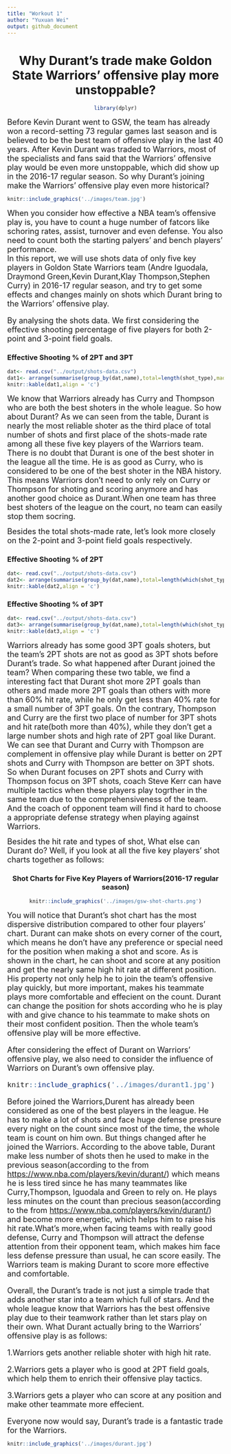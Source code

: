 ```yaml
---
title: "Workout 1"
author: "Yuxuan Wei"
output: github_document
---
```


<div align=center>
# Why Durant's trade make Goldon State Warriors' offensive play more unstoppable?
    
```r
library(dplyr)
```
<div align=left>
<font size=4>
Before Kevin Durant went to GSW, the team has already won a record-setting 73 regular games last season and is believed to be the best team of offensive play in the last 40 years. After Kevin Durant was traded to Warriors, most of the specialists and fans said that the Warriors' offensive play would be even more unstoppable, which did show up in the 2016-17 regular season. So why Durant's joining make the Warriors' offensive play even more historical? 
</font>
    
```r
knitr::include_graphics('../images/team.jpg')
```
    
<font size=4>
When you consider how effective a NBA team's offensive play is, you have to count a huge number of fatcors like schoring rates, assist, turnover and even defense. You also need to count both the starting palyers' and bench players' performance.  
In this report, we will use shots data of only five key players in Goldon State Warriors team (Andre Iguodala, Draymond Green,Kevin Durant,Klay Thompson,Stephen Curry) in 2016-17 regular season, and try to get some effects and changes mainly on shots which Durant bring to the Warriors' offensive play.  
  
By analysing the shots data. We first considering the effective shooting percentage of five players for both 2-point and 3-point field goals.  
  
</font>
  
### Effective Shooting % of 2PT and 3PT  

```r
dat<- read.csv("../output/shots-data.csv")
dat1<- arrange(summarise(group_by(dat,name),total=length(shot_type),made=length(which(shot_made_flag=="shot_yes")),prec_made=made/total),desc(prec_made))
knitr::kable(dat1,align = 'c')
```
  
<div align=left>
<font size=4>
We know that Warriors already has Curry and Thompson who are both the best shoters in the whole league. So how about Durant? As we can seen from the table, Durant is nearly the most reliable shoter as the third place of total number of shots and first place of the shots-made rate among all these five key players of the Warriors team. There is no doubt that Durant is one of the best shoter in the league all the time. He is as good as Curry, who is considered to be one of the best shoter in the NBA history. This means Warriors don't need to only rely on Curry or Thompson for shoting and scoring anymore and has another good choice as Durant.When one team has three best shoters of the league on the court, no team can easily stop them socring.  
  
Besides the total shots-made rate, let's look more closely on the 2-point and 3-point field goals respectively.
</font>
  
### Effective Shooting % of 2PT  

```r
dat<- read.csv("../output/shots-data.csv")
dat2<- arrange(summarise(group_by(dat,name),total=length(which(shot_type=="2PT Field Goal")),made=length(which(shot_made_flag=="shot_yes" & shot_type=="2PT Field Goal")),prec_made=made/total),desc(prec_made))
knitr::kable(dat2,align = 'c')
```
  
### Effective Shooting % of 3PT  

```r
dat<- read.csv("../output/shots-data.csv")
dat3<- arrange(summarise(group_by(dat,name),total=length(which(shot_type=="3PT Field Goal")),made=length(which(shot_made_flag=="shot_yes" & shot_type=="3PT Field Goal")),prec_made=made/total),desc(prec_made))
knitr::kable(dat3,align = 'c')
```
  
<div align=left>
<font size=4>
Warriors already has some good 3PT goals shoters, but the team's 2PT shots are not as good as 3PT shots before Durant's trade. So what happened after Durant joined the team? When comparing these two table, we find a interesting fact that Durant shot more 2PT goals than others and made more 2PT goals than others with more than 60% hit rate, while he only get less than 40% rate for a small number of 3PT goals. On the contrary, Thompson and Curry are the first two place of number for 3PT shots and hit rate(both more than 40%), while they don't get a large number shots and high rate of 2PT goal like Durant. We can see that Durant and Curry with Thompson are complement in offensive play while Durant is better on 2PT shots and Curry with Thompson are better on 3PT shots. So when Durant focuses on 2PT shots and Curry with Thompson focus on 3PT shots, coach Steve Kerr can have multiple tactics when these players play togrther in the same team due to the comprehensiveness of the team. And the coach of opponent team will find it hard to choose a appropriate defense strategy when playing against Warriors.  
  
Besides the hit rate and types of shot, What else can Durant do? Well, if you look at all the five key players' shot charts together as follows:
</font>
  
<div align=center>
### Shot Charts for Five Key Players of Warriors(2016-17 regular season)

```r
knitr::include_graphics('../images/gsw-shot-charts.png')
```
  
<div align=left>
<font size=4>
You will notice that Durant's shot chart has the most dispersive distribution compared to other four players' chart. Durant can make shots on every corner of the court, which means he don't have any preference or special need for the position when making a shot and score. As is shown in the chart, he can shoot and score at any position and get the nearly same high hit rate at different position. His property not only help he to join the team's offensive play quickly, but more important, makes his teammate plays more comfortable and effecient on the count. Durant can change the position for shots according who he is play with and give chance to his teammate to make shots on their most confident position. Then the whole team's offensive play will be more effective.  
  
After considering the effect of Durant on Warriors' offensive play, we also need to consider the influence of Warriors on Durant's own offensive play.
  
```r
knitr::include_graphics('../images/durant1.jpg')
```
  
Before joined the Warriors,Durent has already been considered as one of the best players in the league. He has to make a lot of shots and face huge defense pressure every night on the count since most of the time, the whole team is count on him own. But things changed after he joined the Warriors. According to the above table, Durant make less number of shots then he used to make in the previous season(according to the from <https://www.nba.com/players/kevin/durant/>) which means he is less tired since he has many teammates like Curry,Thompson, Iguodala and Green to rely on. He plays less minutes on the count than precious season(according to the from <https://www.nba.com/players/kevin/durant/>) and become more energetic, which helps him to raise his hit rate.What's more,when facing teams with really good defense, Curry and Thompson will attract the defense attention from their opponent team, which makes him face less defense pressure than usual, he can score easily. The Warriors team is making Durant to score more effective and comfortable.  
  
Overall, the Durant's trade is not just a simple trade that adds another star into a team which full of stars. And the whole league know that Warriors has the best offensive play due to their teamwork rather than let stars play on their own. What Durant actually bring to the Warriors' offensive play is as follows:  
  
1.Warriors gets another reliable shoter with high hit rate.  
  
2.Warriors gets a player who is good at 2PT field goals, which help them to enrich their offensive play tactics.  
  
3.Warriors gets a player who can score at any position and make other teammate more effecient.  
  
Everyone now would say, Durant's trade is a fantastic trade for the Warriors.  
</font>
  
```r
knitr::include_graphics('../images/durant.jpg')
```
  
</font>
=======

